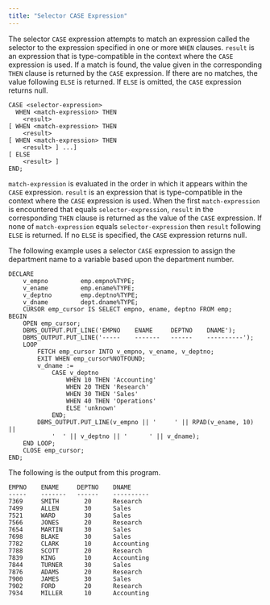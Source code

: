 ```yaml
---
title: "Selector CASE Expression"
---
```


<div id="selector_case_expression" class="registered_link"></div>

The selector `CASE` expression attempts to match an expression called the selector to the expression specified in one or more `WHEN` clauses. `result` is an expression that is type-compatible in the context where the `CASE` expression is used. If a match is found, the value given in the corresponding `THEN` clause is returned by the `CASE` expression. If there are no matches, the value following `ELSE` is returned. If `ELSE` is omitted, the `CASE` expression returns null.

```text
CASE <selector-expression>
  WHEN <match-expression> THEN
    <result>
[ WHEN <match-expression> THEN
    <result>
[ WHEN <match-expression> THEN
    <result> ] ...]
[ ELSE
    <result> ]
END;
```

`match-expression` is evaluated in the order in which it appears within the `CASE` expression. `result` is an expression that is type-compatible in the context where the `CASE` expression is used. When the first `match-expression` is encountered that equals `selector-expression`, `result` in the corresponding `THEN` clause is returned as the value of the `CASE` expression. If none of `match-expression` equals `selector-expression` then `result` following `ELSE` is returned. If no `ELSE` is specified, the `CASE` expression returns null.

The following example uses a selector `CASE` expression to assign the department name to a variable based upon the department number.

```text
DECLARE
    v_empno         emp.empno%TYPE;
    v_ename         emp.ename%TYPE;
    v_deptno        emp.deptno%TYPE;
    v_dname         dept.dname%TYPE;
    CURSOR emp_cursor IS SELECT empno, ename, deptno FROM emp;
BEGIN
    OPEN emp_cursor;
    DBMS_OUTPUT.PUT_LINE('EMPNO    ENAME     DEPTNO    DNAME');
    DBMS_OUTPUT.PUT_LINE('-----    -------   ------    ----------');
    LOOP
        FETCH emp_cursor INTO v_empno, v_ename, v_deptno;
        EXIT WHEN emp_cursor%NOTFOUND;
        v_dname :=
            CASE v_deptno
                WHEN 10 THEN 'Accounting'
                WHEN 20 THEN 'Research'
                WHEN 30 THEN 'Sales'
                WHEN 40 THEN 'Operations'
                ELSE 'unknown'
            END;
        DBMS_OUTPUT.PUT_LINE(v_empno || '     ' || RPAD(v_ename, 10) ||
            '  ' || v_deptno || '      ' || v_dname);
    END LOOP;
    CLOSE emp_cursor;
END;
```

The following is the output from this program.

```text
EMPNO    ENAME     DEPTNO    DNAME
-----    -------   ------    ----------
7369     SMITH       20      Research
7499     ALLEN       30      Sales
7521     WARD        30      Sales
7566     JONES       20      Research
7654     MARTIN      30      Sales
7698     BLAKE       30      Sales
7782     CLARK       10      Accounting
7788     SCOTT       20      Research
7839     KING        10      Accounting
7844     TURNER      30      Sales
7876     ADAMS       20      Research
7900     JAMES       30      Sales
7902     FORD        20      Research
7934     MILLER      10      Accounting
```
